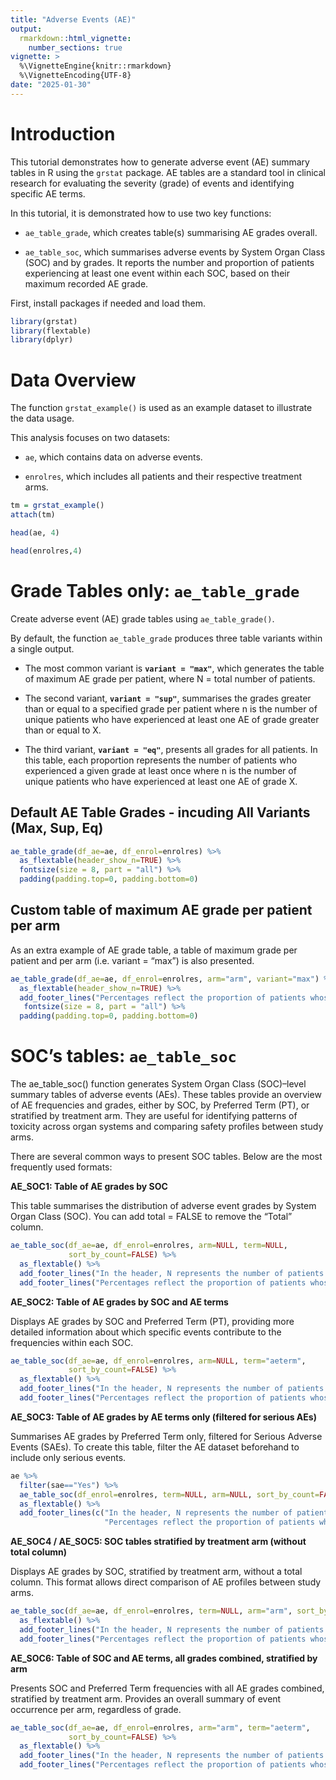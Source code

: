 ```yaml
---
title: "Adverse Events (AE)"
output: 
  rmarkdown::html_vignette:
    number_sections: true
vignette: >
  %\VignetteEngine{knitr::rmarkdown}
  %\VignetteEncoding{UTF-8}
date: "2025-01-30"
---
```


<!-- https://oncostat.github.io/grstat/articles/adverse_events_sas.html -->

# Introduction

This tutorial demonstrates how to generate adverse event (AE) summary tables in R using the `grstat` package. AE tables are a standard tool in clinical research for evaluating the severity (grade) of events and identifying specific AE terms.

In this tutorial, it is demonstrated how to use two key functions:

-   `ae_table_grade`, which creates table(s) summarising AE grades overall.

-   `ae_table_soc`, which summarises adverse events by System Organ Class (SOC) and by grades. It reports the number and proportion of patients experiencing at least one event within each SOC, based on their maximum recorded AE grade.

First, install packages if needed and load them.

```r
library(grstat)
library(flextable)
library(dplyr)
```

# Data Overview

The function `grstat_example()` is used as an example dataset to illustrate the data usage.

This analysis focuses on two datasets:

-   `ae`, which contains data on adverse events.

-   `enrolres`, which includes all patients and their respective treatment arms.

```r

tm = grstat_example()
attach(tm)

head(ae, 4)

head(enrolres,4)

```

# Grade Tables only: `ae_table_grade`

Create adverse event (AE) grade tables using `ae_table_grade()`.

By default, the function `ae_table_grade` produces three table variants within a single output.

-   The most common variant is **`variant = "max"`**, which generates the table of maximum AE grade per patient, where N = total number of patients.

-   The second variant, **`variant = "sup"`**, summarises the grades greater than or equal to a specified grade per patient where n is the number of unique patients who have experienced at least one AE of grade greater than or equal to X.

-   The third variant, **`variant = "eq"`**, presents all grades for all patients. In this table, each proportion represents the number of patients who experienced a given grade at least once where n is the number of unique patients who have experienced at least one AE of grade X.

## Default AE Table Grades - incuding All Variants (Max, Sup, Eq)

```r
ae_table_grade(df_ae=ae, df_enrol=enrolres) %>% 
  as_flextable(header_show_n=TRUE) %>% 
  fontsize(size = 8, part = "all") %>% 
  padding(padding.top=0, padding.bottom=0)
```

## Custom table of maximum AE grade per patient per arm

As an extra example of AE grade table, a table of maximum grade per patient and per arm (i.e. variant = "max") is also presented.

```r
ae_table_grade(df_ae=ae, df_enrol=enrolres, arm="arm", variant="max") %>% 
  as_flextable(header_show_n=TRUE) %>% 
  add_footer_lines("Percentages reflect the proportion of patients whose maximum AE grade was as indicated per given arm.") %>% 
   fontsize(size = 8, part = "all") %>% 
  padding(padding.top=0, padding.bottom=0)
```

# SOC's tables: `ae_table_soc`

The ae_table_soc() function generates System Organ Class (SOC)–level summary tables of adverse events (AEs). These tables provide an overview of AE frequencies and grades, either by SOC, by Preferred Term (PT), or stratified by treatment arm. They are useful for identifying patterns of toxicity across organ systems and comparing safety profiles between study arms.

There are several common ways to present SOC tables. Below are the most frequently used formats:

**AE_SOC1: Table of AE grades by SOC**

This table summarises the distribution of adverse event grades by System Organ Class (SOC). You can add total = FALSE to remove the “Total” column.

```r
ae_table_soc(df_ae=ae, df_enrol=enrolres, arm=NULL, term=NULL, 
             sort_by_count=FALSE) %>% 
  as_flextable() %>% 
  add_footer_lines("In the header, N represents the number of patients.") %>% 
  add_footer_lines("Percentages reflect the proportion of patients whose maximum AE grade was as indicated.")
```

**AE_SOC2: Table of AE grades by SOC and AE terms**

Displays AE grades by SOC and Preferred Term (PT), providing more detailed information about which specific events contribute to the frequencies within each SOC.

```r
ae_table_soc(df_ae=ae, df_enrol=enrolres, arm=NULL, term="aeterm", 
             sort_by_count=FALSE) %>% 
  as_flextable() %>% 
  add_footer_lines("In the header, N represents the number of patients.") %>% 
  add_footer_lines("Percentages reflect the proportion of patients whose maximum AE grade was as indicated.")
```

**AE_SOC3: Table of AE grades by AE terms only (filtered for serious AEs)**

Summarises AE grades by Preferred Term only, filtered for Serious Adverse Events (SAEs). To create this table, filter the AE dataset beforehand to include only serious events.

```r
ae %>% 
  filter(sae=="Yes") %>%
  ae_table_soc(df_enrol=enrolres, term=NULL, arm=NULL, sort_by_count=FALSE) %>% 
  as_flextable() %>% 
  add_footer_lines(c("In the header, N represents the number of patients.",
                     "Percentages reflect the proportion of patients whose maximum SAE grade was as indicated."))
```

**AE_SOC4 / AE_SOC5: SOC tables stratified by treatment arm (without total column)**

Displays AE grades by SOC, stratified by treatment arm, without a total column. This format allows direct comparison of AE profiles between study arms.

```r
ae_table_soc(df_ae=ae, df_enrol=enrolres, term=NULL, arm="arm", sort_by_count=FALSE) %>% 
  as_flextable() %>% 
  add_footer_lines("In the header, N represents the number of patients.") %>% 
  add_footer_lines("Percentages reflect the proportion of patients whose maximum AE grade was as indicated.")
```

**AE_SOC6: Table of SOC and AE terms, all grades combined, stratified by arm**

Presents SOC and Preferred Term frequencies with all AE grades combined, stratified by treatment arm. Provides an overall summary of event occurrence per arm, regardless of grade.

```r
ae_table_soc(df_ae=ae, df_enrol=enrolres, arm="arm", term="aeterm", 
             sort_by_count=FALSE) %>% 
  as_flextable() %>% 
  add_footer_lines("In the header, N represents the number of patients.") %>% 
  add_footer_lines("Percentages reflect the proportion of patients whose maximum AE grade was as indicated.")
```

